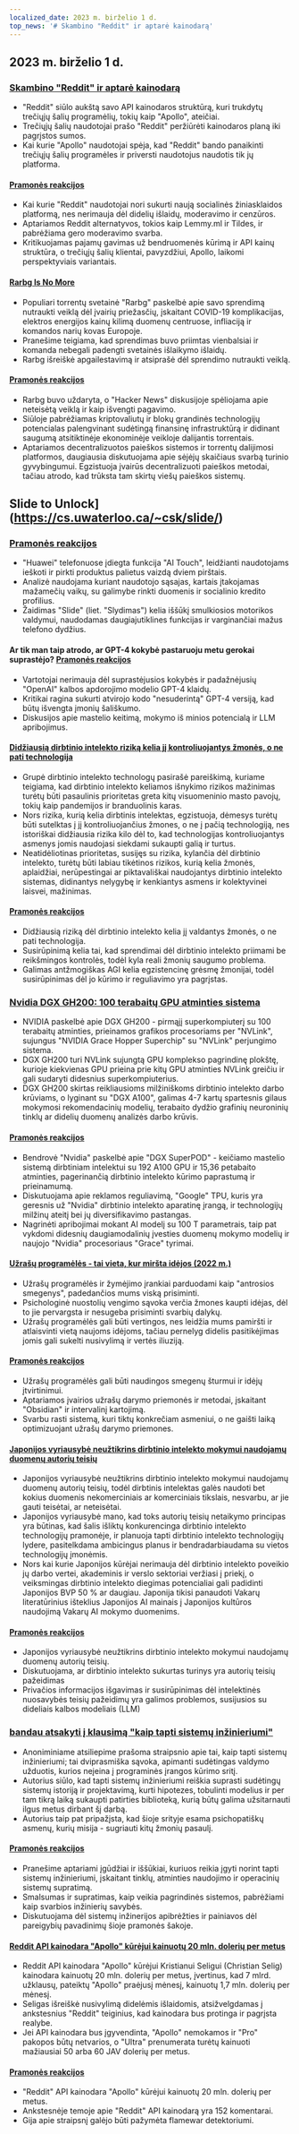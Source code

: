 ```yaml
---
localized_date: 2023 m. birželio 1 d.
top_news: '# Skambino "Reddit" ir aptarė kainodarą'
---
```


## 2023 m. birželio 1 d.

### [Skambino "Reddit" ir aptarė kainodarą](https://old.reddit.com/r/apolloapp/comments/13ws4w3/had_a_call_with_reddit_to_discuss_pricing_bad/)

- "Reddit" siūlo aukštą savo API kainodaros struktūrą, kuri trukdytų trečiųjų šalių programėlių, tokių kaip "Apollo", ateičiai.
- Trečiųjų šalių naudotojai prašo "Reddit" peržiūrėti kainodaros planą iki pagrįstos sumos.
- Kai kurie "Apollo" naudotojai spėja, kad "Reddit" bando panaikinti trečiųjų šalių programėles ir priversti naudotojus naudotis tik jų platforma.

#### [Pramonės reakcijos](http://news.ycombinator.com/item?id=36141083)

- Kai kurie "Reddit" naudotojai nori sukurti naują socialinės žiniasklaidos platformą, nes nerimauja dėl didelių išlaidų, moderavimo ir cenzūros.
- Aptariamos Reddit alternatyvos, tokios kaip Lemmy.ml ir Tildes, ir pabrėžiama gero moderavimo svarba.
- Kritikuojamas pajamų gavimas už bendruomenės kūrimą ir API kainų struktūra, o trečiųjų šalių klientai, pavyzdžiui, Apollo, laikomi perspektyviais variantais.

#### [Rarbg Is No More](https://web.archive.org/web/20230531105653/https://rarbg.to/index80.php)

- Populiari torrentų svetainė "Rarbg" paskelbė apie savo sprendimą nutraukti veiklą dėl įvairių priežasčių, įskaitant COVID-19 komplikacijas, elektros energijos kainų kilimą duomenų centruose, infliaciją ir komandos narių kovas Europoje.
- Pranešime teigiama, kad sprendimas buvo priimtas vienbalsiai ir komanda nebegali padengti svetainės išlaikymo išlaidų.
- Rarbg išreiškė apgailestavimą ir atsiprašė dėl sprendimo nutraukti veiklą.

#### [Pramonės reakcijos](http://news.ycombinator.com/item?id=36136819)

- Rarbg buvo uždaryta, o "Hacker News" diskusijoje spėliojama apie neteisėtą veiklą ir kaip išvengti pagavimo.
- Siūloje pabrėžiamas kriptovaliutų ir blokų grandinės technologijų potencialas palengvinant sudėtingą finansinę infrastruktūrą ir didinant saugumą atsitiktinėje ekonominėje veikloje dalijantis torrentais.
- Aptariamos decentralizuotos paieškos sistemos ir torrentų dalijimosi platformos, daugiausia diskutuojama apie sėjėjų skaičiaus svarbą turinio gyvybingumui. Egzistuoja įvairūs decentralizuoti paieškos metodai, tačiau atrodo, kad trūksta tam skirtų viešų paieškos sistemų.

## Slide to Unlock](https://cs.uwaterloo.ca/~csk/slide/)

### [Pramonės reakcijos](http://news.ycombinator.com/item?id=36138304)

- "Huawei" telefonuose įdiegta funkcija "AI Touch", leidžianti naudotojams ieškoti ir pirkti produktus palietus vaizdą dviem pirštais.
- Analizė naudojama kuriant naudotojo sąsajas, kartais įtakojamas mažamečių vaikų, su galimybe rinkti duomenis ir socialinio kredito profilius.
- Žaidimas "Slide" (liet. "Slydimas") kelia iššūkį smulkiosios motorikos valdymui, naudodamas daugiajutiklines funkcijas ir varginančiai mažus telefono dydžius.

#### Ar tik man taip atrodo, ar GPT-4 kokybė pastaruoju metu gerokai suprastėjo? [Pramonės reakcijos](http://news.ycombinator.com/item?id=36134249)

- Vartotojai nerimauja dėl suprastėjusios kokybės ir padažnėjusių "OpenAI" kalbos apdorojimo modelio GPT-4 klaidų.
- Kritikai ragina sukurti atvirojo kodo "nesuderintą" GPT-4 versiją, kad būtų išvengta įmonių šališkumo.
- Diskusijos apie mastelio keitimą, mokymo iš minios potencialą ir LLM apribojimus.

#### [Didžiausią dirbtinio intelekto riziką kelia jį kontroliuojantys žmonės, o ne pati technologija](https://aisnakeoil.substack.com/p/is-avoiding-extinction-from-ai-really)

- Grupė dirbtinio intelekto technologų pasirašė pareiškimą, kuriame teigiama, kad dirbtinio intelekto keliamos išnykimo rizikos mažinimas turėtų būti pasaulinis prioritetas greta kitų visuomeninio masto pavojų, tokių kaip pandemijos ir branduolinis karas.
- Nors rizika, kurią kelia dirbtinis intelektas, egzistuoja, dėmesys turėtų būti sutelktas į jį kontroliuojančius žmones, o ne į pačią technologiją, nes istoriškai didžiausia rizika kilo dėl to, kad technologijas kontroliuojantys asmenys jomis naudojasi siekdami sukaupti galią ir turtus.
- Neatidėliotinas prioritetas, susijęs su rizika, kylančia dėl dirbtinio intelekto, turėtų būti labiau tikėtinos rizikos, kurią kelia žmonės, aplaidžiai, nerūpestingai ar piktavališkai naudojantys dirbtinio intelekto sistemas, didinantys nelygybę ir kenkiantys asmens ir kolektyvinei laisvei, mažinimas.

#### [Pramonės reakcijos](http://news.ycombinator.com/item?id=36139852)

- Didžiausią riziką dėl dirbtinio intelekto kelia jį valdantys žmonės, o ne pati technologija.
- Susirūpinimą kelia tai, kad sprendimai dėl dirbtinio intelekto priimami be reikšmingos kontrolės, todėl kyla reali žmonių saugumo problema.
- Galimas antžmogiškas AGI kelia egzistencinę grėsmę žmonijai, todėl susirūpinimas dėl jo kūrimo ir reguliavimo yra pagrįstas.

### [Nvidia DGX GH200: 100 terabaitų GPU atminties sistema](https://developer.nvidia.com/blog/announcing-nvidia-dgx-gh200-first-100-terabyte-gpu-memory-system/)

- NVIDIA paskelbė apie DGX GH200 - pirmąjį superkompiuterį su 100 terabaitų atminties, prieinamos grafikos procesoriams per "NVLink", sujungus "NVIDIA Grace Hopper Superchip" su "NVLink" perjungimo sistema.
- DGX GH200 turi NVLink sujungtą GPU komplekso pagrindinę plokštę, kurioje kiekvienas GPU prieina prie kitų GPU atminties NVLink greičiu ir gali sudaryti didesnius superkompiuterius.
- DGX GH200 skirtas reikliausioms milžiniškoms dirbtinio intelekto darbo krūviams, o lyginant su "DGX A100", galimas 4-7 kartų spartesnis gilaus mokymosi rekomendacinių modelių, terabaito dydžio grafinių neuroninių tinklų ar didelių duomenų analizės darbo krūvis.

#### [Pramonės reakcijos](http://news.ycombinator.com/item?id=36133226)

- Bendrovė "Nvidia" paskelbė apie "DGX SuperPOD" - keičiamo mastelio sistemą dirbtiniam intelektui su 192 A100 GPU ir 15,36 petabaito atminties, pagerinančią dirbtinio intelekto kūrimo paprastumą ir prieinamumą.
- Diskutuojama apie reklamos reguliavimą, "Google" TPU, kuris yra geresnis už "Nvidia" dirbtinio intelekto aparatinę įrangą, ir technologijų milžinų ateitį bei jų diversifikavimo pastangas.
- Nagrinėti apribojimai mokant AI modelį su 100 T parametrais, taip pat vykdomi didesnių daugiamodalinių įvesties duomenų mokymo modelių ir naujojo "Nvidia" procesoriaus "Grace" tyrimai.

#### [Užrašų programėlės - tai vieta, kur miršta idėjos (2022 m.)](https://www.reproof.app/blog/notes-apps-help-us-forget)

- Užrašų programėlės ir žymėjimo įrankiai parduodami kaip "antrosios smegenys", padedančios mums viską prisiminti.
- Psichologinė nuostolių vengimo sąvoka verčia žmones kaupti idėjas, dėl to jie pervargsta ir nesugeba prisiminti svarbių dalykų.
- Užrašų programėlės gali būti vertingos, nes leidžia mums pamiršti ir atlaisvinti vietą naujoms idėjoms, tačiau pernelyg didelis pasitikėjimas jomis gali sukelti nusivylimą ir vertės iliuziją.

#### [Pramonės reakcijos](http://news.ycombinator.com/item?id=36136179)

- Užrašų programėlės gali būti naudingos smegenų šturmui ir idėjų įtvirtinimui.
- Aptariamos įvairios užrašų darymo priemonės ir metodai, įskaitant "Obsidian" ir intervalinį kartojimą.
- Svarbu rasti sistemą, kuri tiktų konkrečiam asmeniui, o ne gaišti laiką optimizuojant užrašų darymo priemones.

#### [Japonijos vyriausybė neužtikrins dirbtinio intelekto mokymui naudojamų duomenų autorių teisių](https://technomancers.ai/japan-goes-all-in-copyright-doesnt-apply-to-ai-training/)

- Japonijos vyriausybė neužtikrins dirbtinio intelekto mokymui naudojamų duomenų autorių teisių, todėl dirbtinis intelektas galės naudoti bet kokius duomenis nekomerciniais ar komerciniais tikslais, nesvarbu, ar jie gauti teisėtai, ar neteisėtai.
- Japonijos vyriausybė mano, kad toks autorių teisių netaikymo principas yra būtinas, kad šalis išliktų konkurencinga dirbtinio intelekto technologijų pramonėje, ir planuoja tapti dirbtinio intelekto technologijų lydere, pasitelkdama ambicingus planus ir bendradarbiaudama su vietos technologijų įmonėmis.
- Nors kai kurie Japonijos kūrėjai nerimauja dėl dirbtinio intelekto poveikio jų darbo vertei, akademinis ir verslo sektoriai veržiasi į priekį, o veiksmingas dirbtinio intelekto diegimas potencialiai gali padidinti Japonijos BVP 50 % ar daugiau. Japonija tikisi panaudoti Vakarų literatūrinius išteklius Japonijos AI mainais į Japonijos kultūros naudojimą Vakarų AI mokymo duomenims.

#### [Pramonės reakcijos](http://news.ycombinator.com/item?id=36144241)

- Japonijos vyriausybė neužtikrins dirbtinio intelekto mokymui naudojamų duomenų autorių teisių.
- Diskutuojama, ar dirbtinio intelekto sukurtas turinys yra autorių teisių pažeidimas
- Privačios informacijos išgavimas ir susirūpinimas dėl intelektinės nuosavybės teisių pažeidimų yra galimos problemos, susijusios su dideliais kalbos modeliais (LLM)

### [bandau atsakyti į klausimą "kaip tapti sistemų inžinieriumi"](https://rachelbythebay.com/w/2023/05/30/eng/)

- Anoniminiame atsiliepime prašoma straipsnio apie tai, kaip tapti sistemų inžinieriumi; tai dviprasmiška sąvoka, apimanti sudėtingas valdymo užduotis, kurios neįeina į programinės įrangos kūrimo sritį.
- Autorius siūlo, kad tapti sistemų inžinieriumi reiškia suprasti sudėtingų sistemų istoriją ir projektavimą, kurti hipotezes, tobulinti modelius ir per tam tikrą laiką sukaupti patirties biblioteką, kurią būtų galima užsitarnauti ilgus metus dirbant šį darbą.
- Autorius taip pat pripažįsta, kad šioje srityje esama psichopatiškų asmenų, kurių misija - sugriauti kitų žmonių pasaulį.

#### [Pramonės reakcijos](http://news.ycombinator.com/item?id=36133263)

- Pranešime aptariami įgūdžiai ir iššūkiai, kuriuos reikia įgyti norint tapti sistemų inžinieriumi, įskaitant tinklų, atminties naudojimo ir operacinių sistemų supratimą.
- Smalsumas ir supratimas, kaip veikia pagrindinės sistemos, pabrėžiami kaip svarbios inžinierių savybės.
- Diskutuojama dėl sistemų inžinerijos apibrėžties ir painiavos dėl pareigybių pavadinimų šioje pramonės šakoje.

#### [Reddit API kainodara "Apollo" kūrėjui kainuotų 20 mln. dolerių per metus](https://daringfireball.net/linked/2023/05/31/reddit-apollo-api-pricing)

- Reddit API kainodara "Apollo" kūrėjui Kristianui Seligui (Christian Selig) kainodara kainuotų 20 mln. dolerių per metus, įvertinus, kad 7 mlrd. užklausų, pateiktų "Apollo" praėjusį mėnesį, kainuotų 1,7 mln. dolerių per mėnesį.
- Seligas išreiškė nusivylimą didelėmis išlaidomis, atsižvelgdamas į ankstesnius "Reddit" teiginius, kad kainodara bus protinga ir pagrįsta realybe.
- Jei API kainodara bus įgyvendinta, "Apollo" nemokamos ir "Pro" pakopos būtų netvarios, o "Ultra" prenumerata turėtų kainuoti mažiausiai 50 arba 60 JAV dolerių per metus.

#### [Pramonės reakcijos](http://news.ycombinator.com/item?id=36142285)

- "Reddit" API kainodara "Apollo" kūrėjui kainuotų 20 mln. dolerių per metus.
- Ankstesnėje temoje apie "Reddit" API kainodarą yra 152 komentarai.
- Gija apie straipsnį galėjo būti pažymėta flamewar detektoriumi.

